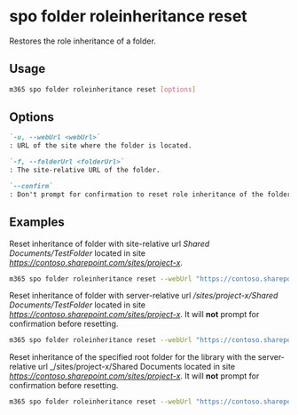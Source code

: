 
# spo folder roleinheritance reset

Restores the role inheritance of a folder.

## Usage

```sh
m365 spo folder roleinheritance reset [options]
```

## Options

```md defintion-list
`-u, --webUrl <webUrl>`
: URL of the site where the folder is located.

`-f, --folderUrl <folderUrl>`
: The site-relative URL of the folder.

`--confirm`
: Don't prompt for confirmation to reset role inheritance of the folder.
```

<Global />

## Examples

Reset inheritance of folder with site-relative url _Shared Documents/TestFolder_ located in site _https://contoso.sharepoint.com/sites/project-x_.

```sh
m365 spo folder roleinheritance reset --webUrl "https://contoso.sharepoint.com/sites/project-x" --folderUrl "Shared Documents/TestFolder"
```

Reset inheritance of folder with server-relative url _/sites/project-x/Shared Documents/TestFolder_ located in site _https://contoso.sharepoint.com/sites/project-x_. It will **not** prompt for confirmation before resetting.

```sh
m365 spo folder roleinheritance reset --webUrl "https://contoso.sharepoint.com/sites/project-x" --folderUrl "/sites/project-x/Shared Documents/TestFolder" --confirm
```

Reset inheritance of the specified root folder for the library with the server-relative url _/sites/project-x/Shared Documents located in site _https://contoso.sharepoint.com/sites/project-x_. It will **not** prompt for confirmation before resetting.

```sh
m365 spo folder roleinheritance reset --webUrl "https://contoso.sharepoint.com/sites/project-x" --folderUrl "/sites/project-x/Shared Documents" --confirm
```
